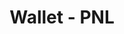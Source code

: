 ---
title: 'Wallet - PNL'
openapi: '/en/api-reference/openapi-en.json GET /wallet/{chain}/{walletAddress}'
---